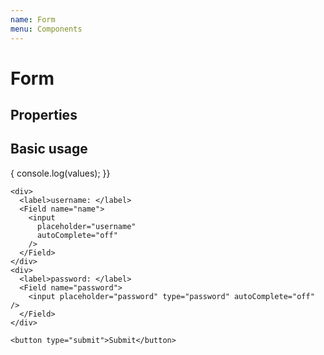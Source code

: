 ```yaml
---
name: Form
menu: Components
---
```



# Form

## Properties

<Props of={Form} />

## Basic usage

<Playground>
  <Form
    onSubmit={(values) => {
      console.log(values);
    }}
    
  >
    <div>
      <label>username: </label>
      <Field name="name">
        <input
          placeholder="username"
          autoComplete="off"
        />
      </Field>
    </div>
    <div>
      <label>password: </label>
      <Field name="password">
        <input placeholder="password" type="password" autoComplete="off" />
      </Field>
    </div>

    <button type="submit">Submit</button>

  </Form>

</Playground>
